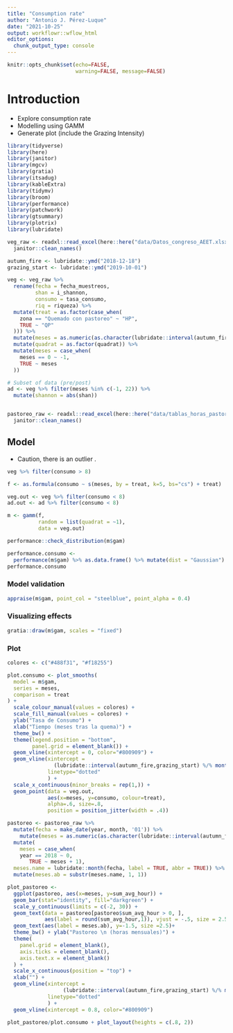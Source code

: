 ```yaml
---
title: "Consumption rate"
author: "Antonio J. Pérez-Luque"
date: "2021-10-25"
output: workflowr::wflow_html
editor_options:
  chunk_output_type: console
---
```



```r
knitr::opts_chunk$set(echo=FALSE, 
                      warning=FALSE, message=FALSE)
```

# Introduction

- Explore consumption rate 
- Modelling using GAMM 
- Generate plot (include the Grazing Intensity)

```r
library(tidyverse)
library(here)
library(janitor)
library(mgcv)
library(gratia)
library(itsadug)
library(kableExtra)
library(tidymv)
library(broom)
library(performance)
library(patchwork)
library(gtsummary)
library(plotrix)
library(lubridate)
```


```r
veg_raw <- readxl::read_excel(here::here("data/Datos_congreso_AEET.xlsx")) %>% 
  janitor::clean_names() 

autumn_fire <- lubridate::ymd("2018-12-18")
grazing_start <- lubridate::ymd("2019-10-01")

veg <- veg_raw %>% 
  rename(fecha = fecha_muestreos, 
         shan = i_shannon, 
         consumo = tasa_consumo, 
         riq = riqueza) %>% 
  mutate(treat = as.factor(case_when(
    zona == "Quemado con pastoreo" ~ "HP", 
    TRUE ~ "QP"
  ))) %>% 
  mutate(meses = as.numeric(as.character(lubridate::interval(autumn_fire, lubridate::ymd(fecha)) %/% months(1)))) %>% 
  mutate(quadrat = as.factor(quadrat)) %>% 
  mutate(meses = case_when(
    meses == 0 ~ -1, 
    TRUE ~ meses
  ))

# Subset of data (pre/post) 
ad <- veg %>% filter(meses %in% c(-1, 22)) %>% 
  mutate(shannon = abs(shan))


pastoreo_raw <- readxl::read_excel(here::here("data/tablas_horas_pastoreo.xlsx")) %>% 
  janitor::clean_names() 
```

## Model
- Caution, there is an outlier . 

```r
veg %>% filter(consumo > 8)
```


```r
f <- as.formula(consumo ~ s(meses, by = treat, k=5, bs="cs") + treat)

veg.out <- veg %>% filter(consumo < 8)
ad.out <- ad %>% filter(consumo < 8)

m <- gamm(f, 
          random = list(quadrat = ~1), 
          data = veg.out)
```

```r
performance::check_distribution(m$gam)
```

```r
performance.consumo <- 
  performance(m$gam) %>% as.data.frame() %>% mutate(dist = "Gaussian")
performance.consumo
```

### Model validation
```r
appraise(m$gam, point_col = "steelblue", point_alpha = 0.4)
```

### Visualizing effects
```r
gratia::draw(m$gam, scales = "fixed")
```

### Plot

```r
colores <- c("#488f31", "#f18255")

plot.consumo <- plot_smooths(
  model = m$gam,
  series = meses, 
  comparison = treat
) +
  scale_colour_manual(values = colores) +
  scale_fill_manual(values = colores) +
  ylab("Tasa de Consumo") + 
  xlab("Tiempo (meses tras la quema)") +  
  theme_bw() + 
  theme(legend.position = "bottom",
        panel.grid = element_blank()) +
  geom_vline(xintercept = 0, color="#800909") + 
  geom_vline(xintercept = 
               (lubridate::interval(autumn_fire,grazing_start) %/% months(1)),
             linetype="dotted"
             ) + 
  scale_x_continuous(minor_breaks = rep(1,)) + 
  geom_point(data = veg.out, 
             aes(x=meses, y=consumo, colour=treat), 
             alpha=.6, size=.8,
             position = position_jitter(width = .4))

```

```r
pastoreo <- pastoreo_raw %>% 
  mutate(fecha = make_date(year, month, '01')) %>% 
    mutate(meses = as.numeric(as.character(lubridate::interval(autumn_fire, lubridate::ymd(fecha)) %/% months(1)))) %>% 
  mutate(
    meses = case_when(
    year == 2018 ~ 0, 
       TRUE ~ meses + 1),
  meses.name = lubridate::month(fecha, label = TRUE, abbr = TRUE)) %>% 
  mutate(meses.ab = substr(meses.name, 1, 1)) 
```
 

```r
plot_pastoreo <- 
  ggplot(pastoreo, aes(x=meses, y=sum_avg_hour)) + 
  geom_bar(stat="identity", fill="darkgreen") + 
  scale_y_continuous(limits = c(-2, 30)) + 
  geom_text(data = pastoreo[pastoreo$sum_avg_hour > 0, ],
            aes(label = round(sum_avg_hour,1)), vjust = -.5, size = 2.5) +
  geom_text(aes(label = meses.ab), y=-1.5, size =2.5)+
  theme_bw() + ylab("Pastoreo \n (horas mensuales)") +
  theme(
    panel.grid = element_blank(), 
    axis.ticks = element_blank(), 
    axis.text.x = element_blank()
  ) + 
  scale_x_continuous(position = "top") + 
  xlab("") +
  geom_vline(xintercept = 
                  (lubridate::interval(autumn_fire,grazing_start) %/% months(1)) + .6,
             linetype="dotted"
             ) +
  geom_vline(xintercept = 0.8, color="#800909") 
```

```r
plot_pastoreo/plot.consumo + plot_layout(heights = c(.8, 2)) 
```




























